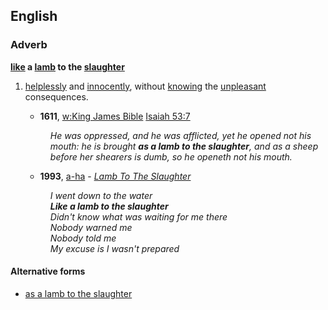 ==English==

===Adverb===
'''[[like]] a [[lamb]] to the [[slaughter]]'''

# {{simile}} [[helplessly]] and [[innocently]], without [[knowing]] the [[unpleasant]] consequences.
#* '''1611''', [[w:King James Bible]] [[s:Bible (King James)/Isaiah|Isaiah 53:7]]
#: ''He was oppressed, and he was afflicted, yet he opened not his mouth: he is brought '''as a lamb to the slaughter''', and as a sheep before her shearers is dumb, so he openeth not his mouth.''
#* '''1993''', [[w:a-ha|a-ha]] - ''[[w:Memorial Beach|Lamb To The Slaughter]]''
#: ''I went down to the water''
#: '''''Like a lamb to the slaughter'''''
#: ''Didn't know what was waiting for me there''
#: ''Nobody warned me''
#: ''Nobody told me''
#: ''My excuse is I wasn't prepared''

====Alternative forms====
* [[as a lamb to the slaughter]]